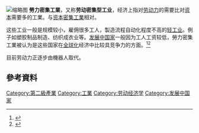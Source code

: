 {{expand|time=2018/10/4}}
[[File:Airacobra_P39_Assembly_LOC_02902u.jpg|缩略图]]
'''勞力密集工業'''，又称'''劳动密集型工业'''，经济上指对[[劳动力|劳动力]]的需要比对[[资本|资本]]需要多的工業。与[[资本密集工業|资本密集工業]]相对。

这些工业一般是规模较小，雇佣很多工人，製造流程自动化程度不高的[[轻工业|轻工业]]。例子如塑胶制品制造、纺织成衣业等。[[发展中国家|发展中国家]]一般因为工人工资较低，勞力密集工業被认为是这些国家在[[全球化|全球化]]经济中比较具竞争力的方面。<ref>{{Cite web|url=http://wiki.mbalib.com/zh-tw/%E5%8A%B3%E5%8A%A8%E5%AF%86%E9%9B%86%E5%9E%8B%E4%BA%A7%E4%B8%9A|title=勞動密集型產業 - MBA智库百科|accessdate=2017-03-14|work=wiki.mbalib.com|language=zh}}</ref><ref>{{Cite web|url=http://www2.evta.gov.tw/safe/docs/safe95/userplane/half_year_display.asp?menu_id=3&submenu_id=527&ap_id=1519|title=就業好伙伴 電子報月刊 /「就業安全」半年刊|accessdate=2017-03-14|work=www2.evta.gov.tw}}{{dead link|date=2017年11月 |bot=InternetArchiveBot |fix-attempted=yes }}</ref>

目前劳动力正逐步由機器人取代。

== 參考資料 ==
{{Reflist|colwidth=|}}

{{Authority control}}
[[Category:第二級產業|Category:第二級產業]]
[[Category:工業|Category:工業]]
[[Category:劳动经济学|Category:劳动经济学]]
[[Category:发展中国家|Category:发展中国家]]
